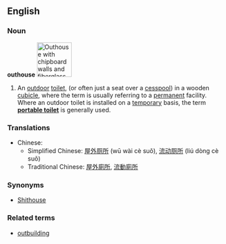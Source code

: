 ==English==
===Noun===
'''outhouse'''
[[Image:OuthouseAtCrabappleLakeRotated.jpg|thumb|right|80px|''Outhouse with [[chipboard]] walls and [[fiberglass]] ceiling'']]
#An [[outdoor]] [[toilet]], (or often just a seat over a [[cesspool]]) in a wooden [[cubicle]], where the term is usually referring to a [[permanent]] facility. Where an outdoor toilet is installed on a [[temporary]] basis, the term '''[[portable toilet]]''' is generally used.

===Translations===
*Chinese:
**Simplified Chinese: [[屋]][[外]][[厕所]] (wū wài cè suǒ), [[流动]][[厕所]] (liú dòng cè suǒ)
**Traditional Chinese: [[屋]][[外]][[廁所]], [[流動]][[廁所]]

===Synonyms===
*[[Shithouse]]
===Related terms===
*[[outbuilding]]